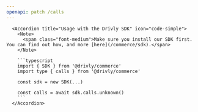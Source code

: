 ```yaml
---
openapi: patch /calls
---
```


      <Accordion title="Usage with the Drivly SDK" icon="code-simple">
        <Note>
          <span class="font-medium">Make sure you install our SDK first. You can find out how, and more [here](/commerce/sdk).</span>
        </Note>

        ```typescript
        import { SDK } from '@drivly/commerce'
        import type { calls } from '@drivly/commerce'

        const sdk = new SDK(...)

        const calls = await sdk.calls.unknown()
        ```
      </Accordion>
